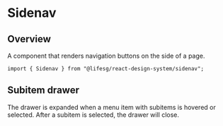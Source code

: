 
<Meta of={SidenavStories} />

# Sidenav

## Overview

A component that renders navigation buttons on the side of a page.

```tsx
import { Sidenav } from "@lifesg/react-design-system/sidenav";
```

<Canvas of={SidenavStories.Default} />

## Subitem drawer

The drawer is expanded when a menu item with subitems is hovered or selected. After a subitem is selected, the drawer will close.

<Canvas of={SidenavStories.SubitemDrawer} />

<PropsTable />
